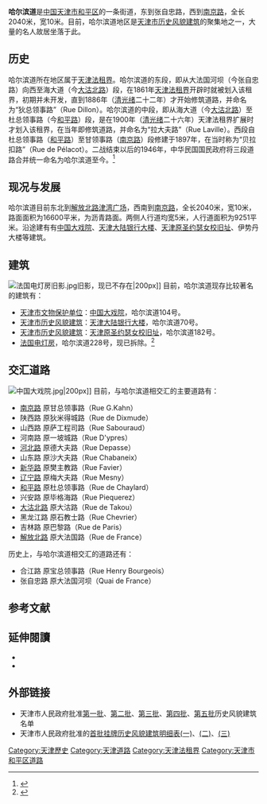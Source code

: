 {{Infobox China Road
|路牌类型=Tianjin
|中文道路名称=哈尔滨道
|道路方向=NS
|道路名称拼音=HA ER BIN DAO
|图片=File:天津大陆银行大楼.jpg
|图片说明=哈尔滨道与黑龙江路交口的[[天津大陆银行大楼|天津大陆银行大楼]]
|道路属性=普通道路
|道路总长度=2.04
|所在地区=[[和平区_(天津市)|和平区]]
|起点=[[南京路_(天津)|南京路]]
|终点=[[解放北路|解放北路]]
|道路命名日期=1946年
|道路旧名=狄总领事路<br />拉大夫路<br />贝拉扣路
|道路动工日期=1886年
|收费=
}}

'''哈尔滨道'''是[[中国|中国]][[天津市|天津市]][[和平区_(天津市)|和平区]]的一条街道，东到张自忠路，西到[[南京路_(天津)|南京路]]，全长2040米，宽10米。目前，哈尔滨道地区是[[天津市历史风貌建筑|天津市历史风貌建筑]]的聚集地之一，大量的名人故居坐落于此。

== 历史 ==
哈尔滨道所在地区属于[[天津法租界|天津法租界]]。哈尔滨道的东段，即从大法国河坝（今张自忠路）向西至海大道（今[[大沽北路|大沽北路]]）段，在1861年[[天津法租界|天津法租界]]开辟时就被划入该租界，初期并未开发，直到1886年（[[清|清]][[光绪|光绪]]二十二年）才开始修筑道路，并命名为“狄总领事路”（Rue Dillon）。哈尔滨道的中段，即从海大道（今[[大沽北路|大沽北路]]）至杜总领事路（今[[和平路_(天津)|和平路]]）段，是在1900年（[[清|清]][[光绪|光绪]]二十六年）天津法租界扩展时才划入该租界，在当年即修筑道路，并命名为“拉大夫路”（Rue Laville）。西段自杜总领事路（[[和平路_(天津)|和平路]]）至甘领事路（[[南京路_(天津)|南京路]]）段修建于1897年，在当时称为“贝拉扣路”（Rue de Pélacot）。二战结束以后的1946年，中华民国国民政府将三段道路合并统一命名为哈尔滨道至今。<ref>{{Cite web |url=http://www.tjhp.gov.cn/servlet/ContentServer?cid=1105523261039&pagename=tjhp%2FPage%2Fsub-t46&lv=2&lv2=1100820937330&lv1=1087380370033&c=Page |title=和平区志 |accessdate=2009-08-12 |archive-date=2013-11-13 |archive-url=https://web.archive.org/web/20131113210547/http://www.tjhp.gov.cn/servlet/ContentServer?cid=1105523261039&pagename=tjhp%2FPage%2Fsub-t46&lv=2&lv2=1100820937330&lv1=1087380370033&c=Page |dead-url=yes }}</ref> 

== 现况与发展 ==
哈尔滨道目前东北到[[解放北路|解放北路]][[津湾广场|津湾广场]]，西南到[[南京路_(天津)|南京路]]，全长2040米，宽10米，路面面积为16600平米，为沥青路面。两侧人行道均宽5米，人行道面积为9251平米。沿途建有有[[中国大戏院|中国大戏院]]、[[天津大陆银行大楼|天津大陆银行大楼]]、[[天津原圣约瑟女校旧址|天津原圣约瑟女校旧址]]、伊势丹大楼等建筑。

== 建筑 ==
[[File:法国电灯房旧影.jpg|thumb]]旧影，现已不存在|200px]]
目前，哈尔滨道现存比较著名的建筑有：
*[[天津市文物保护单位|天津市文物保护单位]]：[[中国大戏院|中国大戏院]]，哈尔滨道104号。
*[[天津市历史风貌建筑|天津市历史风貌建筑]]：[[天津大陆银行大楼|天津大陆银行大楼]]，哈尔滨道70号。
*[[天津市历史风貌建筑|天津市历史风貌建筑]]：[[天津原圣约瑟女校旧址|天津原圣约瑟女校旧址]]，哈尔滨道182号。
*[[法国电灯房|法国电灯房]]，哈尔滨道228号，现已拆除。<ref>{{Cite web |url=http://www.fmjz.cn/Pages/default.aspx |title=天津市历史风貌建筑网 |accessdate=2011-08-10 |archive-date=2010-12-11 |archive-url=https://web.archive.org/web/20101211101817/http://www.fmjz.cn/Pages/default.aspx |dead-url=yes }}</ref>

== 交汇道路 ==
[[File:中国大戏院.jpg|thumb]]|200px]]
目前，与哈尔滨道相交汇的主要道路有：
*[[南京路_(天津)|南京路]] 原甘总领事路（Rue G.Kahn）
*陕西路 原狄米得城路（Rue de Dixmude）
*山西路 原萨工程司路（Rue Sabouraud）
*河南路 原一坡城路（Rue D'ypres）
*[[河北路_(天津)|河北路]] 原德大夫路（Rue Depasse）
*山东路 原沙大夫路（Rue Chabaneix）
*[[新华路_(天津)|新华路]] 原樊主教路（Rue Favier）
*[[辽宁路_(天津)|辽宁路]] 原梅大夫路（Rue Mesny）
*[[和平路_(天津)|和平路]] 原杜总领事路（Rue de Chaylard）
*兴安路 原毕格海路（Rue Piequerez）
*[[大沽北路|大沽北路]] 原大沽路（Rue de Takou）
*黑龙江路 原石教士路（Rue Chevrier）
*吉林路 原巴黎路（Rue de Paris）
*[[解放北路|解放北路]] 原大法国路（Rue de France）
历史上，与哈尔滨道相交汇的道路还有：
*合江路 原宝总领事路（Rue Henry Bourgeois）
*张自忠路 原大法国河坝（Quai de France）

== 参考文献 ==
<div class="references-small">
<references />
</div>

== 延伸閱讀 ==
<div class="references-small">
* {{en}}{{cite book|title=《Tientsin:An Illustrated Outline History》|author=O.D.Rasmussen |others= |location=[[天津|天津]]|publisher=天津印字馆（1925）}}
* {{zh}}{{cite book|author=费成康 |title=《中国租界史》 |year=1992年 |publisher=上海社会科学院出版社 |location=[[上海|上海]] |isbn=7-80515649-2 }}
</div>

== 外部链接 ==
{{Commonscat|Harbin Dao}}
* 天津市人民政府批准[https://web.archive.org/web/20111116232403/http://www.fmjz.cn/Lists/List11/DispForm.aspx?ID=1 第一批]、[https://web.archive.org/web/20111116230841/http://www.fmjz.cn/Lists/List11/DispForm.aspx?ID=2 第二批]、[https://web.archive.org/web/20111116232248/http://www.fmjz.cn/Lists/List11/DispForm.aspx?ID=3 第三批]、[https://web.archive.org/web/20111116232448/http://www.fmjz.cn/Lists/List11/DispForm.aspx?ID=4 第四批]、[https://web.archive.org/web/20111116225811/http://www.fmjz.cn/Lists/List11/DispForm.aspx?ID=5 第五批]历史风貌建筑名单
* 天津市人民政府批准的[http://www2.tjfdc.gov.cn/Lists/List6/DispForm.aspx?ID=4676 首批挂牌历史风貌建筑明细表(一)]{{Webarchive|url=https://archive.is/20130628091346/http://www2.tjfdc.gov.cn/Lists/List6/DispForm.aspx?ID=4676 |date=2013-06-28 }}、[http://www2.tjfdc.gov.cn/Lists/List6/DispForm.aspx?ID=5022 (二)]{{Webarchive|url=https://archive.is/20130628090143/http://www2.tjfdc.gov.cn/Lists/List6/DispForm.aspx?ID=5022 |date=2013-06-28 }}、[http://www2.tjfdc.gov.cn/Lists/List6/DispForm.aspx?ID=4678 (三)]{{Webarchive|url=https://archive.is/20130627104219/http://www2.tjfdc.gov.cn/Lists/List6/DispForm.aspx?ID=4678 |date=2013-06-27 }}

[[Category:天津歷史|Category:天津歷史]]
[[Category:天津道路|Category:天津道路]]
[[Category:天津法租界|Category:天津法租界]]
[[Category:天津市和平区道路|Category:天津市和平区道路]]